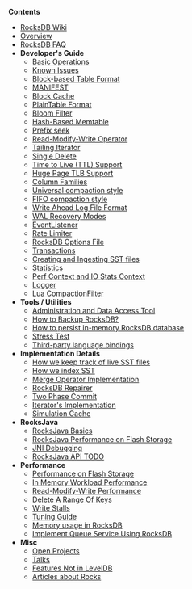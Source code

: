 '''Contents'''
* [[Home | RocksDB Wiki]]
* [[RocksDB-Basics | Overview]]
* [[RocksDB FAQ | RocksDB FAQ]]
* '''Developer's Guide''' 
** [[Basic-Operations | Basic Operations]]
** [[Known-Issues | Known Issues]]
** [[Rocksdb-BlockBasedTable-Format | Block-based Table Format]]
** [[MANIFEST | MANIFEST]]
** [[Block-Cache | Block Cache]]
** [[PlainTable-Format | PlainTable Format]]
** [[Rocksdb-Bloom-Filter | Bloom Filter]]
** [[Hash-based-memtable-implementations | Hash-Based Memtable]]
** [[Prefix-Seek-API-Changes | Prefix seek]]
** [[Merge-Operator | Read-Modify-Write Operator]]
** [[Tailing-Iterator | Tailing Iterator]]
** [[Single-Delete | Single Delete]]
** [[Time-to-Live | Time to Live (TTL) Support]]
** [[Allocating-Some-Indexes-and-Bloom-Filters-using-Huge-Page-TLB | Huge Page TLB Support]]
** [[Column-Families | Column Families]]
** [[Universal-Compaction | Universal compaction style]]
** [[FIFO-compaction-style | FIFO compaction style]]
** [[Write Ahead Log File Format | Write Ahead Log File Format]]
** [[WAL Recovery Modes | WAL Recovery Modes]]
** [[EventListener | EventListener]]
** [[Rate-Limiter | Rate Limiter]]
** [[RocksDB-Options-File | RocksDB Options File]]
** [[Transactions | Transactions]]
** [[Creating-and-Ingesting-SST-files | Creating and Ingesting SST files]]
** [[Statistics | Statistics]]
** [[Perf-Context-and-IO-Stats-Context | Perf Context and IO Stats Context]]
** [[Logger | Logger]]
** [[Lua CompactionFilter | Lua CompactionFilter]]
* '''Tools / Utilities'''
** [[Administration-and-Data-Access-Tool | Administration and Data Access Tool]]
** [https://github.com/facebook/rocksdb/wiki/How-to-backup-RocksDB%3F How to Backup RocksDB?] <!-- note this link must use an external link format bec MediaWiki markup doesn't support special characters in its native namespace -->
** [https://github.com/facebook/rocksdb/wiki/How-to-persist-in-memory-RocksDB-database%3F How to persist in-memory RocksDB database] <!-- note this link must use an external link format bec MediaWiki markup doesn't support special characters in its native namespace -->
** [https://github.com/facebook/rocksdb/wiki/Stress-test Stress Test] <!-- note this link must use an external link format bec MediaWiki markup doesn't support special characters in its native namespace -->
** [[Third-party-language-bindings | Third-party language bindings]]
* '''Implementation Details'''
** [[How-we-keep-track-of-live-SST-files | How we keep track of live SST files]]
** [[Indexing-SST-Files-for-Better-Lookup-Performance | How we index SST]]
** [[Merge-Operator-Implementation | Merge Operator Implementation]]
** [[RocksDB Repairer | RocksDB Repairer]]
** [[Two-Phase-Commit-Implementation | Two Phase Commit]]
** [[Iterator-Implementation | Iterator's Implementation]]
** [[Simulation-Cache | Simulation Cache]]
* '''RocksJava'''
** [[RocksJava-Basics | RocksJava Basics]]
** [[RocksJava-Performance-on-Flash-Storage | RocksJava Performance on Flash Storage]]
** [[JNI-Debugging | JNI Debugging]]
** [[RocksJava-API-TODO | RocksJava API TODO]]
* '''Performance'''
** [[Performance-Benchmarks | Performance on Flash Storage]]
** [[RocksDB-In-Memory-Workload-Performance-Benchmarks | In Memory Workload Performance]]
** [[Read-Modify-Write-Benchmarks | Read-Modify-Write Performance]]
** [[Delete-A-Range-Of-Keys | Delete A Range Of Keys]]
** [[Write-Stalls | Write Stalls]]
** [[RocksDB-Tuning-Guide | Tuning Guide]]
** [[Memory-usage-in-RocksDB | Memory usage in RocksDB]]
** [[Implement-Queue-Service-Using-RocksDB | Implement Queue Service Using RocksDB]]
* '''Misc'''
** [[Open-Projects | Open Projects]]
** [[ Talks | Talks ]]
** [[Features-Not-in-LevelDB |Features Not in LevelDB]]
** [[ Articles-about-Rocks | Articles about Rocks]]